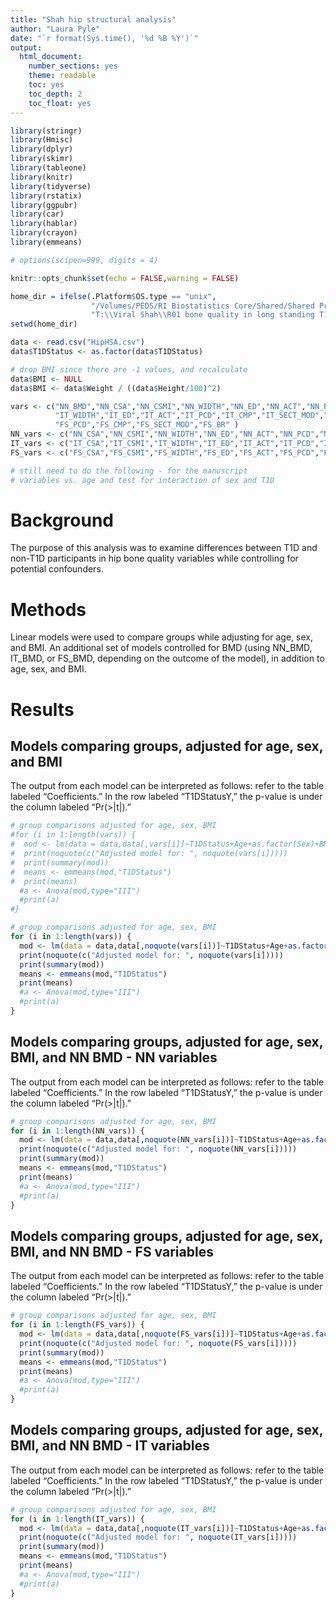 ```yaml
---
title: "Shah hip structural analysis"
author: "Laura Pyle"
date: "`r format(Sys.time(), '%d %B %Y')`"
output:
  html_document:
    number_sections: yes
    theme: readable
    toc: yes
    toc_depth: 2
    toc_float: yes
---
```


```r
library(stringr)
library(Hmisc)
library(dplyr)
library(skimr)
library(tableone)
library(knitr)
library(tidyverse)
library(rstatix)
library(ggpubr)
library(car)
library(hablar)
library(crayon)
library(emmeans)

# options(scipen=999, digits = 4)

knitr::opts_chunk$set(echo = FALSE,warning = FALSE)

home_dir = ifelse(.Platform$OS.type == "unix",
                  "/Volumes/PEDS/RI Biostatistics Core/Shared/Shared Projects/Laura/Peds Endo/Petter Bjornstad/Pima/Master data/Raw data",
                  "T:\\Viral Shah\\R01 bone quality in long standing T1D\\Raw data\\") # Laura and Cameron, you may need to fix this as well as the GitHub path above
setwd(home_dir)

data <- read.csv("HipHSA.csv")
data$T1DStatus <- as.factor(data$T1DStatus)

# drop BMI since there are -1 values, and recalculate
data$BMI <- NULL
data$BMI <- data$Weight / ((data$Height/100)^2)

vars <- c("NN_BMD","NN_CSA","NN_CSMI","NN_WIDTH","NN_ED","NN_ACT","NN_PCD","NN_CMP","NN_SECT_MOD","NN_BR","IT_BMD","IT_CSA","IT_CSMI",
          "IT_WIDTH","IT_ED","IT_ACT","IT_PCD","IT_CMP","IT_SECT_MOD","IT_BR","FS_BMD","FS_CSA","FS_CSMI","FS_WIDTH","FS_ED","FS_ACT",
          "FS_PCD","FS_CMP","FS_SECT_MOD","FS_BR" )
NN_vars <- c("NN_CSA","NN_CSMI","NN_WIDTH","NN_ED","NN_ACT","NN_PCD","NN_CMP","NN_SECT_MOD","NN_BR")
IT_vars <- c("IT_CSA","IT_CSMI","IT_WIDTH","IT_ED","IT_ACT","IT_PCD","IT_CMP","IT_SECT_MOD","IT_BR")
FS_vars <- c("FS_CSA","FS_CSMI","FS_WIDTH","FS_ED","FS_ACT","FS_PCD","FS_CMP","FS_SECT_MOD","FS_BR")

# still need to do the following - for the manuscript
# variables vs. age and test for interaction of sex and T1D


```

# Background

The purpose of this analysis was to examine differences between T1D and non-T1D participants in hip bone quality variables while controlling for potential confounders.

# Methods

Linear models were used to compare groups while adjusting for age, sex, and BMI.  An additional set of models controlled for BMD (using NN_BMD, IT_BMD, or FS_BMD, depending on the outcome of the model), in addition to age, sex, and BMI.

# Results

## Models comparing groups, adjusted for age, sex, and BMI

The output from each model can be interpreted as follows: refer to the table labeled "Coefficients."  In the row labeled "T1DStatusY," the p-value is under the column labeled "Pr(>|t|)."

```r
# group comparisons adjusted for age, sex, BMI
#for (i in 1:length(vars)) {
#  mod <- lm(data = data,data[,vars[i]]~T1DStatus+Age+as.factor(Sex)+BMI)
#  print(noquote(c("Adjusted model for: ", noquote(vars[i]))))
#  print(summary(mod))
#  means <- emmeans(mod,"T1DStatus")
#  print(means)
  #a <- Anova(mod,type="III")
  #print(a)
#}
```

```r
# group comparisons adjusted for age, sex, BMI
for (i in 1:length(vars)) {
  mod <- lm(data = data,data[,noquote(vars[i])]~T1DStatus+Age+as.factor(Sex)+BMI)
  print(noquote(c("Adjusted model for: ", noquote(vars[i]))))
  print(summary(mod))
  means <- emmeans(mod,"T1DStatus")
  print(means)
  #a <- Anova(mod,type="III")
  #print(a)
}
```

## Models comparing groups, adjusted for age, sex, BMI, and NN BMD - NN variables

The output from each model can be interpreted as follows: refer to the table labeled "Coefficients."  In the row labeled "T1DStatusY," the p-value is under the column labeled "Pr(>|t|)."

```r
# group comparisons adjusted for age, sex, BMI
for (i in 1:length(NN_vars)) {
  mod <- lm(data = data,data[,noquote(NN_vars[i])]~T1DStatus+Age+as.factor(Sex)+BMI + NN_BMD)
  print(noquote(c("Adjusted model for: ", noquote(NN_vars[i]))))
  print(summary(mod))
  means <- emmeans(mod,"T1DStatus")
  print(means)
  #a <- Anova(mod,type="III")
  #print(a)
}
```

## Models comparing groups, adjusted for age, sex, BMI, and NN BMD - FS variables

The output from each model can be interpreted as follows: refer to the table labeled "Coefficients."  In the row labeled "T1DStatusY," the p-value is under the column labeled "Pr(>|t|)."

```r
# group comparisons adjusted for age, sex, BMI
for (i in 1:length(FS_vars)) {
  mod <- lm(data = data,data[,noquote(FS_vars[i])]~T1DStatus+Age+as.factor(Sex)+BMI + FS_BMD)
  print(noquote(c("Adjusted model for: ", noquote(FS_vars[i]))))
  print(summary(mod))
  means <- emmeans(mod,"T1DStatus")
  print(means)
  #a <- Anova(mod,type="III")
  #print(a)
}
```

## Models comparing groups, adjusted for age, sex, BMI, and NN BMD - IT variables

The output from each model can be interpreted as follows: refer to the table labeled "Coefficients."  In the row labeled "T1DStatusY," the p-value is under the column labeled "Pr(>|t|)."

```r
# group comparisons adjusted for age, sex, BMI
for (i in 1:length(IT_vars)) {
  mod <- lm(data = data,data[,noquote(IT_vars[i])]~T1DStatus+Age+as.factor(Sex)+BMI + IT_BMD)
  print(noquote(c("Adjusted model for: ", noquote(IT_vars[i]))))
  print(summary(mod))
  means <- emmeans(mod,"T1DStatus")
  print(means)
  #a <- Anova(mod,type="III")
  #print(a)
}
```
